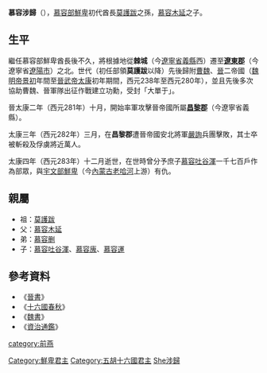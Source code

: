 '''慕容涉歸'''（{{bd|？||283年||catIdx=Murong慕容涉歸}}），[[慕容部鮮卑|慕容部鮮卑]]初代酋長[[莫護跋|莫護跋]]之孫，[[慕容木延|慕容木延]]之子。

==生平==
繼任慕容部鮮卑酋長後不久，將根據地從'''棘城'''（今[[遼寧省|遼寧省]][[義縣|義縣]]西）遷至'''[[遼東郡|遼東郡]]'''（今遼寧省[[遼陽市|遼陽市]]）之北。世代（初任部領'''莫護跋'''以降）先後歸附[[曹魏|曹魏]]、[[晉|晉]]二帝國（[[魏明帝|魏明帝]][[景初|景初]]年間至[[晉武帝|晉武帝]][[太康_(西晋)|太康]]初年期間，西元238年至西元280年），並且先後多次協助曹魏、晉軍隊出征作戰建立功勳，受封「大單于」。

晉太康二年（西元281年）十月，開始率軍攻擊晉帝國所屬'''[[昌黎郡|昌黎郡]]'''（今遼寧省義縣）。

太康三年（西元282年）三月，在'''昌黎郡'''遭晉帝國安北將軍[[嚴詢|嚴詢]]兵團擊敗，其士卒被斬殺及俘虜將近萬人。

太康四年（西元283年）十二月逝世，在世時曾分予庶子[[慕容吐谷渾|慕容吐谷渾]]一千七百戶作為部眾，與[[宇文部鮮卑|宇文部鮮卑]]（今[[內蒙古|內蒙古]][[老哈河|老哈河]]上游）有仇。

==親屬==
*祖：[[莫護跋|莫護跋]]
*父：[[慕容木延|慕容木延]]
*弟：[[慕容删|慕容删]]
*子：[[慕容吐谷渾|慕容吐谷渾]]、[[慕容廆|慕容廆]]、[[慕容運|慕容運]]

==參考資料==
*《[[晉書|晉書]]》
*《[[十六國春秋|十六國春秋]]》
*《[[魏書|魏書]]》
*《[[資治通鑑|資治通鑑]]》
{{君王小作品}}
{{start box}}
{{s-before|[[慕容木延|慕容木延]]}}
{{s-title|[[慕容部|慕容部]][[鮮卑|鮮卑]]酋長|271年—283年}}
{{s-after|[[慕容刪|慕容刪]]}}
{{end box}}


{{DEFAULTSORT:Murong慕容涉歸}}
[[category:前燕|category:前燕]]
[[Category:鮮卑君主|Category:鮮卑君主]]
[[Category:五胡十六國君主|Category:五胡十六國君主]]
[[Category:慕容姓|She涉歸]]